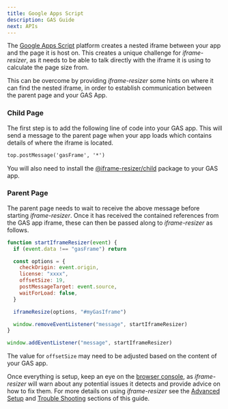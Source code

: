 ```yaml
---
title: Google Apps Script
description: GAS Guide
next: APIs
---
```



The [Google Apps Script](https://www.google.com/script/start/) platform creates a nested
iframe between your app and the page it is host on. This creates a unique challenge for
_iframe-resizer_, as it needs to be able to talk directly with the iframe it is using to
calculate the page size from.

This can be overcome by providing _iframe-resizer_ some hints on where it can find the 
nested iframe, in order to establish communication between the parent page and your GAS App.

### Child Page

The first step is to add the following line of code into your GAS app. This will
send a message to the parent page when your app loads which contains details of where
the iframe is located.

```html
top.postMessage('gasFrame', '*')
```

You will also need to install the [@iframe-resizer/child](/setup/child)
package to your GAS app.

### Parent Page

The parent page needs to wait to receive the above message before starting _iframe-resizer_.
Once it has received the contained references from the GAS app iframe, these can then 
be passed along to _iframe-resizer_ as follows.

```js
function startIframeResizer(event) {
  if (event.data !== "gasFrame") return

  const options = {
    checkOrigin: event.origin,
    license: "xxxx",
    offsetSize: 19,
    postMessageTarget: event.source,
    waitForLoad: false,
  }

  iframeResize(options, "#myGasIframe")

  window.removeEventListener("message", startIframeResizer)
}

window.addEventListener("message", startIframeResizer)
```

The value for `offsetSize` may need to be adjusted based on the content of your GAS app.

<License example />

Once everything is setup, keep an eye on the [browser console](https://developer.mozilla.org/en-US/docs/Learn/Common_questions/Tools_and_setup/What_are_browser_developer_tools),
as _iframe-resizer_ will warn about any potential issues it detects and provide advice 
on how to fix them. For more details on using _iframe-resizer_ see the 
[Advanced Setup](/setup/advanced/) and [Trouble Shooting](/troubleshooting) sections 
of this guide.

<FeedbackComponent />
